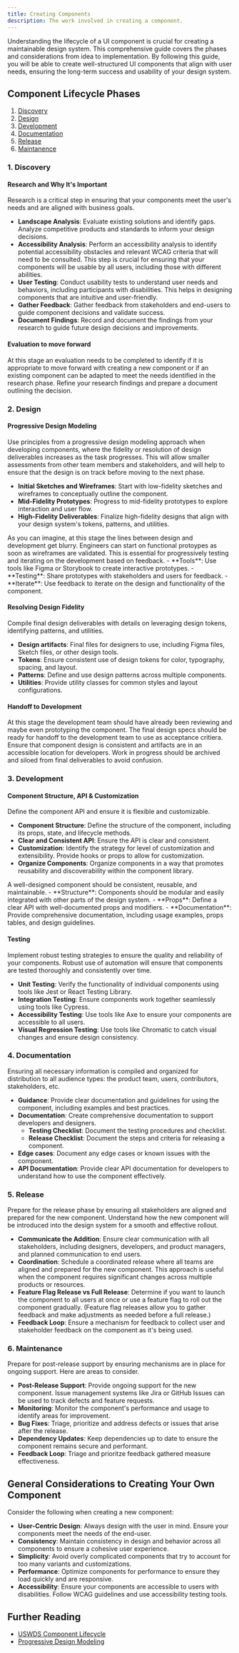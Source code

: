 ```yaml
---
title: Creating Components
description: The work involved in creating a component.
---
```



Understanding the lifecycle of a UI component is crucial for creating a maintainable design system. This comprehensive guide covers the phases and considerations from idea to implementation. By following this guide, you will be able to create well-structured UI components that align with user needs, ensuring the long-term success and usability of your design system.

## Component Lifecycle Phases

1. [Discovery](#1-discovery)
2. [Design](#2-design)
3. [Development](#3-development)
4. [Documentation](#4-documentation)
5. [Release](#5-release)
6. [Maintanence](#6-maintanence)

### 1. Discovery

#### Research and Why It's Important

Research is a critical step in ensuring that your components meet the user's needs and are aligned with business goals.

- **Landscape Analysis**: Evaluate existing solutions and identify gaps. Analyze competitive products and standards to inform your design decisions.
- **Accessibility Analysis**: Perform an accessibility analysis to identify potential accessibility obstacles and relevant WCAG criteria that will need to be consulted. This step is crucial for ensuring that your components will be usable by all users, including those with different abilities.
- **User Testing**: Conduct usability tests to understand user needs and behaviors, including participants with disabilities. This helps in designing components that are intuitive and user-friendly.
- **Gather Feedback**: Gather feedback from stakeholders and end-users to guide component decisions and validate success.
- **Document Findings**: Record and document the findings from your research to guide future design decisions and improvements.

#### Evaluation to move forward
At this stage an evaluation needs to be completed to identify if it is appropriate to move forward with creating a new component or if an existing component can be adapted to meet the needs identified in the research phase. Refine your research findings and prepare a document outlining the decision.

### 2. Design

#### Progressive Design Modeling

Use principles from a progressive design modeling approach when developing components, where the fidelity or resolution of design deliverables increases as the task progresses. This will allow smaller assessments from other team members and stakeholders, and will help to ensure that the design is on track before moving to the next phase.

- **Initial Sketches and Wireframes**: Start with low-fidelity sketches and wireframes to conceptually outline the component.
- **Mid-Fidelity Prototypes**: Progress to mid-fidelity prototypes to explore interaction and user flow.
- **High-Fidelity Deliverables**: Finalize high-fidelity designs that align with your design system's tokens, patterns, and utilities.

<Card title="Prototyping: Where and How" icon="seti:smarty">
As you can imagine, at this stage the lines between design and development get blurry. Engineers can start on functional protoypes as soon as wireframes are validated. This is essential for progressively testing and iterating on the development based on feedback.
  - **Tools**: Use tools like Figma or Storybook to create interactive prototypes.
  - **Testing**: Share prototypes with stakeholders and users for feedback.
  - **Iterate**: Use feedback to iterate on the design and functionality of the component.

</Card>

#### Resolving Design Fidelity

Compile final design deliverables with details on leveraging design tokens, identifying patterns, and utilities.

- **Design artifacts**: Final files for designers to use, including Figma files, Sketch files, or other design tools.  
- **Tokens**: Ensure consistent use of design tokens for color, typography, spacing, and layout.
- **Patterns**: Define and use design patterns across multiple components.
- **Utilities**: Provide utility classes for common styles and layout configurations.

#### Handoff to Development

At this stage the development team should have already been reviewing and maybe even prototyping the component. The final design specs should be ready for handoff to the development team to use as acceptance critiera. Ensure that component design is consistent and artifacts are in an accessible location for developers. Work in progress should be archived and siloed from final deliverables to avoid confusion.

### 3. Development

#### Component Structure, API & Customization

Define the component API and ensure it is flexible and customizable.

- **Component Structure**: Define the structure of the component, including its props, state, and lifecycle methods.
- **Clear and Consistent API**: Ensure the API is clear and consistent.
- **Customization**: Identify the strategy for level of customization and extensibility. Provide hooks or props to allow for customization.
- **Organize Components**: Organize components in a way that promotes reusability and discoverability within the component library.

<Card title="Anatomy of a USWDS Component" icon="seti:smarty">
A well-designed component should be consistent, reusable, and maintainable.
  - **Structure**: Components should be modular and easily integrated with other parts of the design system.
  - **Props**: Define a clear API with well-documented props and modifiers.
  - **Documentation**: Provide comprehensive documentation, including usage examples, props tables, and design guidelines.
</Card>

#### Testing

Implement robust testing strategies to ensure the quality and reliability of your components. Robust use of automation will ensure that components are tested thoroughly and consistently over time.

- **Unit Testing**: Verify the functionality of individual components using tools like Jest or React Testing Library.
- **Integration Testing**: Ensure components work together seamlessly using tools like Cypress.
- **Accessibility Testing**: Use tools like Axe to ensure your components are accessible to all users.
- **Visual Regression Testing**: Use tools like Chromatic to catch visual changes and ensure design consistency.

### 4. Documentation
Ensuring all necessary information is compiled and organized for distribution to all audience types: the product team, users, contributors, stakeholders, etc.

- **Guidance**: Provide clear documentation and guidelines for using the component, including examples and best practices.
- **Documentation**: Create comprehensive documentation to support developers and designers.
  - **Testing Checklist**: Document the testing procedures and checklist.
  - **Release Checklist**: Document the steps and criteria for releasing a component.
- **Edge cases**: Document any edge cases or known issues with the component.
- **API Documentation**: Provide clear API documentation for developers to understand how to use the component effectively.

### 5. Release

Prepare for the release phase by ensuring all stakeholders are aligned and prepared for the new component. Understand how the new component will be introduced into the design system for a smooth and effective rollout.

- **Communicate the Addition**: Ensure clear communication with all stakeholders, including designers, developers, and product managers, and planned communication to end users.
- **Coordination**: Schedule a coordinated release where all teams are aligned and prepared for the new component. This approach is useful when the component requires significant changes across multiple products or resources.
- **Feature Flag Release vs Full Release**: Determine if you want to launch the component to all users at once or use a feature flag to roll out the component gradually. (Feature flag releases allow you to gather feedback and make adjustments as needed before a full release.)
- **Feedback Loop**: Ensure a mechanism for feedback to collect user and stakeholder feedback on the component as it's being used.

### 6. Maintenance

Prepare for post-release support by ensuring mechanisms are in place for ongoing support. Here are areas to consider.

- **Post-Release Support**: Provide ongoing support for the new component. Issue management systems like Jira or GitHub Issues can be used to track defects and feature requests.
- **Monitoring**: Monitor the component's performance and usage to identify areas for improvement.
- **Bug Fixes**: Triage, prioritize and address defects or issues that arise after the release.
- **Dependency Updates**: Keep dependencies up to date to ensure the component remains secure and performant.
- **Feedback Loop**: Triage and prioritze feedback gathered measure effectiveness.

## General Considerations to Creating Your Own Component

Consider the following when creating a new component:

- **User-Centric Design**: Always design with the user in mind. Ensure your components meet the needs of the end-user.
- **Consistency**: Maintain consistency in design and behavior across all components to ensure a cohesive user experience.
- **Simplicity**: Avoid overly complicated components that try to account for too many variants and customizations.
- **Performance**: Optimize components for performance to ensure they load quickly and are responsive.
- **Accessibility**: Ensure your components are accessible to users with disabilities. Follow WCAG guidelines and use accessibility testing tools.

## Further Reading

- [USWDS Component Lifecycle](https://designsystem.digital.gov/components/lifecycle/)
- [Progressive Design Modeling](https://uxdesign.cc/ui-crux-progressive-design-model-ci-cd-pipeline-in-design-d2a2591a6d25)